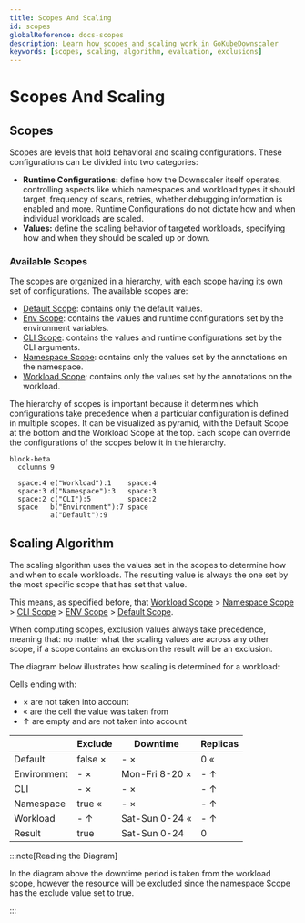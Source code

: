 ```yaml
---
title: Scopes And Scaling
id: scopes
globalReference: docs-scopes
description: Learn how scopes and scaling work in GoKubeDownscaler
keywords: [scopes, scaling, algorithm, evaluation, exclusions]
---
```


# Scopes And Scaling

## Scopes

Scopes are levels that hold behavioral and scaling configurations.
These configurations can be divided into
two categories:

- **Runtime Configurations:** define how the Downscaler itself operates, controlling aspects like which namespaces and
  workload types it should target, frequency of scans, retries, whether debugging information is enabled and more.
  Runtime
  Configurations do not dictate how and when individual workloads are scaled.
- **Values:** define the scaling behavior of targeted workloads, specifying how and when they should be scaled up or
  down.

### Available Scopes

The scopes are organized in a hierarchy, with each scope having its own set of configurations.
The available scopes are:

- [Default Scope](ref:docs-default-scope): contains only the default values.
- [Env Scope](ref:docs-env-scope): contains the values and runtime configurations set by the environment variables.
- [CLI Scope](ref:docs-cli-scope): contains the values and runtime configurations set by the CLI arguments.
- [Namespace Scope](ref:docs-namespace-scope): contains only the values set by the annotations on the namespace.
- [Workload Scope](ref:docs-workload-scope): contains only the values set by the annotations on the workload.

The hierarchy of scopes is important because it determines which configurations take precedence when a particular
configuration is defined in multiple scopes.
It can be visualized as pyramid, with the Default Scope at the bottom
and the Workload Scope at the top.
Each scope can override the configurations of the scopes below it in the hierarchy.

```mermaid
block-beta
  columns 9

  space:4 e("Workload"):1    space:4
  space:3 d("Namespace"):3   space:3
  space:2 c("CLI"):5         space:2
  space   b("Environment"):7 space
          a("Default"):9

```

## Scaling Algorithm

The scaling algorithm uses the values set in the scopes to determine how and when to scale workloads.
The resulting value is always the one set by the most specific scope that has set that value.

This means, as specified before, that [Workload Scope](ref:docs-workload-scope) > [Namespace Scope](ref:docs-namespace-scope) >
[CLI Scope](ref:docs-cli-scope) > [ENV Scope](ref:docs-env-scope) > [Default Scope](ref:docs-default-scope).

When computing scopes, exclusion values always take precedence, meaning that: no matter what the scaling values are
across any other scope, if a scope contains an exclusion the result will be an exclusion.

The diagram below illustrates how scaling is determined for a workload:

Cells ending with:

- × are not taken into account
- « are the cell the value was taken from
- ↑ are empty and are not taken into account

|             | Exclude | Downtime       | Replicas |
| ----------- | ------- | -------------- | -------- |
| Default     | false × | - ×            | 0 «      |
| Environment | - ×     | Mon-Fri 8-20 × | - ↑      |
| CLI         | - ×     | - ×            | - ↑      |
| Namespace   | true «  | - ×            | - ↑      |
| Workload    | - ↑     | Sat-Sun 0-24 « | - ↑      |
| Result      | true    | Sat-Sun 0-24   | 0        |

:::note[Reading the Diagram]

In the diagram above the downtime period is taken from the workload scope, however the resource will be excluded
since the namespace Scope has the exclude value set to true.

:::
